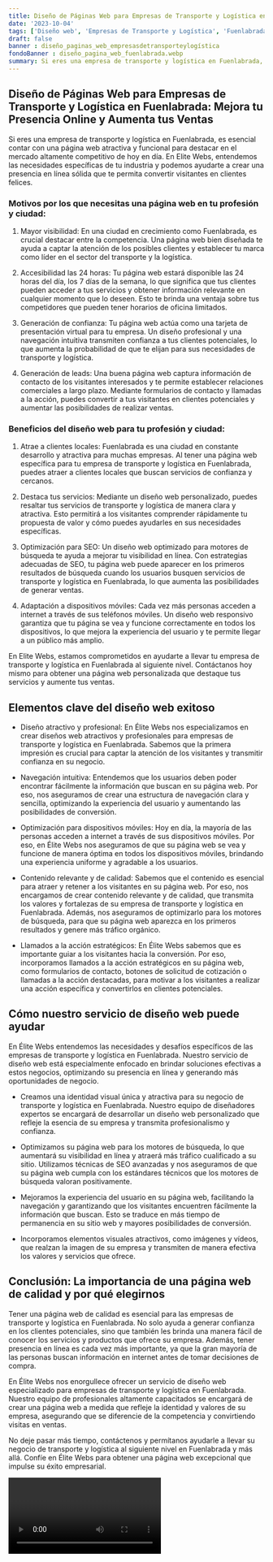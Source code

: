 ```yaml
---
title: Diseño de Páginas Web para Empresas de Transporte y Logística en Fuenlabrada
date: '2023-10-04'
tags: ['Diseño web', 'Empresas de Transporte y Logística', 'Fuenlabrada']
draft: false
banner : diseño_paginas_web_empresasdetransporteylogística
fondoBanner : diseño_pagina_web_fuenlabrada.webp
summary: Si eres una empresa de transporte y logística en Fuenlabrada, es esencial contar con una página web atractiva y funcional para destacar en el mercado altamente competitivo de hoy en día. En Elite Webs, entendemos las necesidades específicas de tu industria y podemos ayudarte a crear una presencia en línea sólida que te permita convertir visitantes en clientes felices.
---
```


## Diseño de Páginas Web para Empresas de Transporte y Logística en Fuenlabrada: Mejora tu Presencia Online y Aumenta tus Ventas

Si eres una empresa de transporte y logística en Fuenlabrada, es esencial contar con una página web atractiva y funcional para destacar en el mercado altamente competitivo de hoy en día. En Elite Webs, entendemos las necesidades específicas de tu industria y podemos ayudarte a crear una presencia en línea sólida que te permita convertir visitantes en clientes felices.

### Motivos por los que necesitas una página web en tu profesión y ciudad:
1. Mayor visibilidad: En una ciudad en crecimiento como Fuenlabrada, es crucial destacar entre la competencia. Una página web bien diseñada te ayuda a captar la atención de los posibles clientes y establecer tu marca como líder en el sector del transporte y la logística.

2. Accesibilidad las 24 horas: Tu página web estará disponible las 24 horas del día, los 7 días de la semana, lo que significa que tus clientes pueden acceder a tus servicios y obtener información relevante en cualquier momento que lo deseen. Esto te brinda una ventaja sobre tus competidores que pueden tener horarios de oficina limitados.

3. Generación de confianza: Tu página web actúa como una tarjeta de presentación virtual para tu empresa. Un diseño profesional y una navegación intuitiva transmiten confianza a tus clientes potenciales, lo que aumenta la probabilidad de que te elijan para sus necesidades de transporte y logística.

4. Generación de leads: Una buena página web captura información de contacto de los visitantes interesados y te permite establecer relaciones comerciales a largo plazo. Mediante formularios de contacto y llamadas a la acción, puedes convertir a tus visitantes en clientes potenciales y aumentar las posibilidades de realizar ventas.

### Beneficios del diseño web para tu profesión y ciudad:
1. Atrae a clientes locales: Fuenlabrada es una ciudad en constante desarrollo y atractiva para muchas empresas. Al tener una página web específica para tu empresa de transporte y logística en Fuenlabrada, puedes atraer a clientes locales que buscan servicios de confianza y cercanos.

2. Destaca tus servicios: Mediante un diseño web personalizado, puedes resaltar tus servicios de transporte y logística de manera clara y atractiva. Esto permitirá a los visitantes comprender rápidamente tu propuesta de valor y cómo puedes ayudarles en sus necesidades específicas.

3. Optimización para SEO: Un diseño web optimizado para motores de búsqueda te ayuda a mejorar tu visibilidad en línea. Con estrategias adecuadas de SEO, tu página web puede aparecer en los primeros resultados de búsqueda cuando los usuarios busquen servicios de transporte y logística en Fuenlabrada, lo que aumenta las posibilidades de generar ventas.

4. Adaptación a dispositivos móviles: Cada vez más personas acceden a internet a través de sus teléfonos móviles. Un diseño web responsivo garantiza que tu página se vea y funcione correctamente en todos los dispositivos, lo que mejora la experiencia del usuario y te permite llegar a un público más amplio.

En Elite Webs, estamos comprometidos en ayudarte a llevar tu empresa de transporte y logística en Fuenlabrada al siguiente nivel. Contáctanos hoy mismo para obtener una página web personalizada que destaque tus servicios y aumente tus ventas.

<GifSeo />

<Cta />

## Elementos clave del diseño web exitoso

- Diseño atractivo y profesional: En Élite Webs nos especializamos en crear diseños web atractivos y profesionales para empresas de transporte y logística en Fuenlabrada. Sabemos que la primera impresión es crucial para captar la atención de los visitantes y transmitir confianza en su negocio.

- Navegación intuitiva: Entendemos que los usuarios deben poder encontrar fácilmente la información que buscan en su página web. Por eso, nos aseguramos de crear una estructura de navegación clara y sencilla, optimizando la experiencia del usuario y aumentando las posibilidades de conversión.

- Optimización para dispositivos móviles: Hoy en día, la mayoría de las personas acceden a internet a través de sus dispositivos móviles. Por eso, en Élite Webs nos aseguramos de que su página web se vea y funcione de manera óptima en todos los dispositivos móviles, brindando una experiencia uniforme y agradable a los usuarios.

- Contenido relevante y de calidad: Sabemos que el contenido es esencial para atraer y retener a los visitantes en su página web. Por eso, nos encargamos de crear contenido relevante y de calidad, que transmita los valores y fortalezas de su empresa de transporte y logística en Fuenlabrada. Además, nos aseguramos de optimizarlo para los motores de búsqueda, para que su página web aparezca en los primeros resultados y genere más tráfico orgánico.

- Llamados a la acción estratégicos: En Élite Webs sabemos que es importante guiar a los visitantes hacia la conversión. Por eso, incorporamos llamados a la acción estratégicos en su página web, como formularios de contacto, botones de solicitud de cotización o llamadas a la acción destacadas, para motivar a los visitantes a realizar una acción específica y convertirlos en clientes potenciales.

## Cómo nuestro servicio de diseño web puede ayudar

En Élite Webs entendemos las necesidades y desafíos específicos de las empresas de transporte y logística en Fuenlabrada. Nuestro servicio de diseño web está especialmente enfocado en brindar soluciones efectivas a estos negocios, optimizando su presencia en línea y generando más oportunidades de negocio.

- Creamos una identidad visual única y atractiva para su negocio de transporte y logística en Fuenlabrada. Nuestro equipo de diseñadores expertos se encargará de desarrollar un diseño web personalizado que refleje la esencia de su empresa y transmita profesionalismo y confianza.

- Optimizamos su página web para los motores de búsqueda, lo que aumentará su visibilidad en línea y atraerá más tráfico cualificado a su sitio. Utilizamos técnicas de SEO avanzadas y nos aseguramos de que su página web cumpla con los estándares técnicos que los motores de búsqueda valoran positivamente.

- Mejoramos la experiencia del usuario en su página web, facilitando la navegación y garantizando que los visitantes encuentren fácilmente la información que buscan. Esto se traduce en más tiempo de permanencia en su sitio web y mayores posibilidades de conversión.

- Incorporamos elementos visuales atractivos, como imágenes y vídeos, que realzan la imagen de su empresa y transmiten de manera efectiva los valores y servicios que ofrece.

## Conclusión: La importancia de una página web de calidad y por qué elegirnos

Tener una página web de calidad es esencial para las empresas de transporte y logística en Fuenlabrada. No solo ayuda a generar confianza en los clientes potenciales, sino que también les brinda una manera fácil de conocer los servicios y productos que ofrece su empresa. Además, tener presencia en línea es cada vez más importante, ya que la gran mayoría de las personas buscan información en internet antes de tomar decisiones de compra.

En Élite Webs nos enorgullece ofrecer un servicio de diseño web especializado para empresas de transporte y logística en Fuenlabrada. Nuestro equipo de profesionales altamente capacitados se encargará de crear una página web a medida que refleje la identidad y valores de su empresa, asegurando que se diferencie de la competencia y convirtiendo visitas en ventas.

No deje pasar más tiempo, contáctenos y permítanos ayudarle a llevar su negocio de transporte y logística al siguiente nivel en Fuenlabrada y más allá. Confíe en Élite Webs para obtener una página web excepcional que impulse su éxito empresarial.

<Video />

<CtaBot job='Empresas de Transporte y Logística' city='Fuenlabrada'/>

<Gmaps query='Fuenlabrada+españa+maps' />